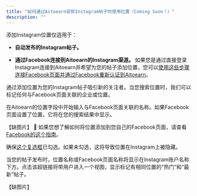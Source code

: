 ```yaml
---
title: "如何通过Aitoearn安排Instagram帖子时使用位置（Coming Soon！）"
description: ""
---
```

添加Instagram位置仅适用于：

- **自动发布的Instagram帖子。** 

- **通过Facebook连接到Aitoearn的Instagram渠道。** 如果您是通过直接登录Instagram连接到Aitoearn并希望为您的帖子添加位置，您可以[使用这些步骤连接Facebook页面并通过Facebook重新认证到Aitoearn](https://支持.aitoearn.com//支持.aitoearn.com/article/568-连接ing-您的-Instagram-business-或-creator-账户-到-aitoearn#Converting-和-链接ing-您的-Instagram-账户-到-a-Facebook-Page--TLG6Z)。

通过添加位置为您的Instagram帖子吸引新的关注者。当您搜索位置时，我们可以标记任何与Facebook页面关联的企业或位置。

在Aitoearn的位置字段中开始输入与Facebook页面关联的名称。如果Facebook页面设置了位置，它将在您的搜索结果中显示。

【缺图片】
📝 如果您想了解如何将位置添加到您自己的Facebook页面，请查看[Facebook的这个指南](https://www.Facebook.com/帮助/197254963682414)。

确保[这个复选框](https://分享.aitoearn.com/xQuAXyZL)已勾选。如果未勾选，这将导致位置在Instagram上被隐藏。

当您的帖子发布时，位置名称或Facebook页面名称将显示在Instagram账户名称下方。点击该超链接将带用户进入一个视图，显示标记有相同位置的“热门”和“最新”帖子。

【缺图片】